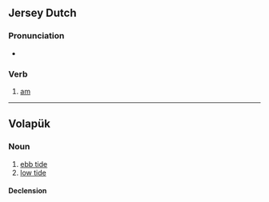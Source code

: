 {{also|bæn|Appendix:Variations of "ban"}}
==Jersey Dutch==

===Pronunciation===
* {{IPA|[bɛn]|lang=gmw-jdt}}

===Verb===
{{head|gmw-jdt|verb form}}

# [[am]]

----

==Volapük==

===Noun===
{{vo-noun}}

# [[ebb tide]]
# [[low tide]]

====Declension====
{{vo-decl-noun}}